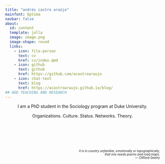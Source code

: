 ```yaml
---
title: "andrés castro araújo"
mainfont: Optima
navbar: false
about:
  id: content
  template: jolla
  image: image.png
  image-shape: round
  links:
    - icon: file-person
      text: cv
      href: cv/index.qmd
    - icon: github
      text: github
      href: https://github.com/acastroaraujo
    - icon: chat-text
      text: blog
      href: https://acastroaraujo.github.io/blog/
## ADD TEACHING AND RESEARCH
---
```


::: {#content style="text-align: center;"}
I am a PhD student in the Sociology program at Duke University.

Organizations. Culture. Status. Networks. Theory.
:::

::: {style="font-size: 0.7em; text-align: right; margin-top: 100px"}
*It is in country unfamiliar, emotionally or topographically, <br> that one needs poems and road maps.*  <br> — Clifford Geertz
:::
